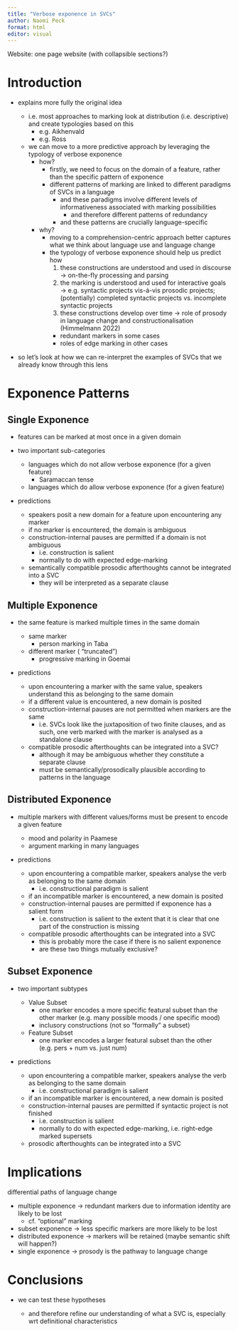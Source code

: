 ```yaml
---
title: "Verbose exponence in SVCs"
author: Naomi Peck
format: html
editor: visual
---
```


Website: one page website (with collapsible sections?)

# Introduction

-   explains more fully the original idea

    -   i.e. most approaches to marking look at distribution (i.e. descriptive) and create typologies based on this
        -   e.g. Aikhenvald
        -   e.g. Ross
    -   we can move to a more predictive approach by leveraging the typology of verbose exponence
        -   how?
            -   firstly, we need to focus on the domain of a feature, rather than the specific pattern of exponence
            -   different patterns of marking are linked to different paradigms of SVCs in a language
                -   and these paradigms involve different levels of informativeness associated with marking possibilities
                    -   and therefore different patterns of redundancy
                -   and these patterns are crucially language-specific
        -   why?
            -   moving to a comprehension-centric approach better captures what we think about language use and language change
            -   the typology of verbose exponence should help us predict how
                1.  these constructions are understood and used in discourse → on-the-fly processing and parsing
                2.  the marking is understood and used for interactive goals → e.g. syntactic projects vis-á-vis prosodic projects; (potentially) completed syntactic projects vs. incomplete syntactic projects
                3.  these constructions develop over time → role of prosody in language change and constructionalisation (Himmelmann 2022)
                - redundant markers in some cases
                - roles of edge marking in other cases

- so let’s look at how we can re-interpret the examples of SVCs that we already know through this lens

# Exponence Patterns

## Single Exponence

-   features can be marked at most once in a given domain
-   two important sub-categories

    -   languages which do not allow verbose exponence (for a given feature)
        -   Saramaccan tense
    -   languages which do allow verbose exponence (for a given feature)

-   predictions

    -   speakers posit a new domain for a feature upon encountering any marker
    -   if no marker is encountered, the domain is ambiguous
    -   construction-internal pauses are permitted if a domain is not ambiguous
        -   i.e. construction is salient
        -   normally to do with expected edge-marking
    -   semantically compatible prosodic afterthoughts cannot be integrated into a SVC
        -   they will be interpreted as a separate clause

## Multiple Exponence

-   the same feature is marked multiple times in the same domain

    -   same marker
        -   person marking in Taba
    -   different marker ( “truncated”)
        -   progressive marking in Goemai

-   predictions

    -   upon encountering a marker with the same value, speakers understand this as belonging to the same domain
    -   if a different value is encountered, a new domain is posited
    -   construction-internal pauses are not permitted when markers are the same
        -   i.e. SVCs look like the juxtaposition of two finite clauses, and as such, one verb marked with the marker is analysed as a standalone clause
    -   compatible prosodic afterthoughts can be integrated into a SVC?
        -   although it may be ambiguous whether they constitute a separate clause
        -   must be semantically/prosodically plausible according to patterns in the language

## Distributed Exponence

-   multiple markers with different values/forms must be present to encode a given feature

    -   mood and polarity in Paamese
    -   argument marking in many languages
    
-   predictions

    -   upon encountering a compatible marker, speakers analyse the verb as belonging to the same domain
        -   i.e. constructional paradigm is salient
    -   if an incompatible marker is encountered, a new domain is posited
    -   construction-internal pauses are permitted if exponence has a salient form
        -   i.e. construction is salient to the extent that it is clear that one part of the construction is missing
    -   compatible prosodic afterthoughts can be integrated into a SVC
        -   this is probably more the case if there is no salient exponence
        -   are these two things mutually exclusive?

## Subset Exponence

-   two important subtypes

    -   Value Subset
        -   one marker encodes a more specific featural subset than the other marker (e.g. many possible moods / one specific mood)
        -   inclusory constructions (not so “formally” a subset)
    -   Feature Subset
        -   one marker encodes a larger featural subset than the other (e.g. pers + num vs. just num)

-   predictions

    -   upon encountering a compatible marker, speakers analyse the verb as belonging to the same domain
        -   i.e. constructional paradigm is salient
    -   if an incompatible marker is encountered, a new domain is posited
    -   construction-internal pauses are permitted if syntactic project is not finished
        -   i.e. construction is salient
        -   normally to do with expected edge-marking, i.e. right-edge marked supersets
    -   prosodic afterthoughts can be integrated into a SVC

# Implications

differential paths of language change

-   multiple exponence → redundant markers due to information identity are likely to be lost
    -   cf. “optional” marking
-   subset exponence → less specific markers are more likely to be lost
-   distributed exponence → markers will be retained (maybe semantic shift will happen?)
-   single exponence → prosody is the pathway to language change

# Conclusions

-   we can test these hypotheses

    -   and therefore refine our understanding of what a SVC is, especially wrt definitional characteristics